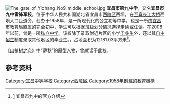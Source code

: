 {{coord|30.71610|111.27216|display=title}}
[[File:The_gate_of_Yichang_No9_middle_school.jpg|thumb]]
'''宜昌市第九中学'''，又名'''宜昌市九中雷锋军校'''，位于中华人民共和国湖北省宜昌市[[西陵区|西陵区]]西坝，在[[至喜长江大桥|至喜长江大桥]]西坝入口匝道旁，创办于1958年，是一所现代化的公立初等中学，也是一所由[[宜昌市教育局|宜昌市教育局]]直属的完全初中，学生可以根据班级划分情况选择走读或住读。在2008年以前，曾是一所[[私立中学|私立中学]]。该校除了录取附近片区的小学[[毕业生|毕业生]]外，还以其[[自主招生|自主招生]]制度录取其他地区的毕业生。，占地面积为12181.03平方米<ref> [http://www.yc9z.com.cn/New/new.aspx?id=715]{{dead link|date=2017年12月 |bot=InternetArchiveBot |fix-attempted=yes }} 宜昌市九中的官方介绍</ref>。

《[[山楂树之恋|山楂树之恋]]》中“静秋”的原型人物，曾就读于此校。

==參考资料==
{{Reflist|2}}

[[Category:宜昌中等学校|Category:宜昌中等学校]]
[[Category:西陵区|Category:西陵区]]
[[Category:1958年創建的教育機構|Category:1958年創建的教育機構]]
